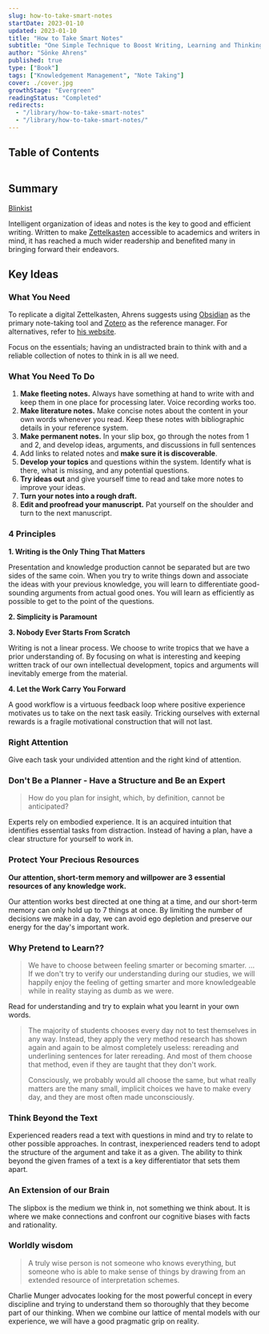 ---
slug: how-to-take-smart-notes
startDate: 2023-01-10
updated: 2023-01-10
title: "How to Take Smart Notes"
subtitle: "One Simple Technique to Boost Writing, Learning and Thinking - for Students, Academics and Nonfiction Book Writers"
author: "Sönke Ahrens"
published: true
type: ["Book"]
tags: ["Knowledgement Management", "Note Taking"]
cover: ./cover.jpg
growthStage: "Evergreen"
readingStatus: "Completed"
redirects:
  - "/library/how-to-take-smart-notes"
  - "/library/how-to-take-smart-notes/"
---

## Table of Contents

```toc

```

## Summary

[Blinkist](https://www.blinkist.com/en/app/books/how-to-take-smart-notes-en)

Intelligent organization of ideas and notes is the key to good and efficient writing. Written to make [Zettelkasten](https://en.wikipedia.org/wiki/Zettelkasten) accessible to academics and writers in mind, it has reached a much wider readership and benefited many in bringing forward their endeavors.

## Key Ideas

### What You Need

To replicate a digital Zettelkasten, Ahrens suggests using [Obsidian](https://obsidian.md/) as the primary note-taking tool and [Zotero](https://www.zotero.org/) as the reference manager. For alternatives, refer to [his website](https://www.soenkeahrens.de/en/takesmartnotes).

Focus on the essentials; having an undistracted brain to think with and a reliable collection of notes to think in is all we need.

### What You Need To Do

1. **Make fleeting notes.** Always have something at hand to write with and keep them in one place for processing later. Voice recording works too.
2. **Make literature notes.** Make concise notes about the content in your own words whenever you read. Keep these notes with bibliographic details in your reference system.
3. **Make permanent notes.** In your slip box, go through the notes from 1 and 2, and develop ideas, arguments, and discussions in full sentences
4. Add links to related notes and **make sure it is discoverable**.
5. **Develop your topics** and questions within the system. Identify what is there, what is missing, and any potential questions.
6. **Try ideas out** and give yourself time to read and take more notes to improve your ideas.
7. **Turn your notes into a rough draft.**
8. **Edit and proofread your manuscript.** Pat yourself on the shoulder and turn to the next manuscript.

### 4 Principles

**1. Writing is the Only Thing That Matters**

Presentation and knowledge production cannot be separated but are two sides of the same coin. When you try to write things down and associate the ideas with your previous knowledge, you will learn to differentiate good-sounding arguments from actual good ones. You will learn as efficiently as possible to get to the point of the questions.

**2. Simplicity is Paramount**

**3. Nobody Ever Starts From Scratch**

Writing is not a linear process. We choose to write tropics that we have a prior understanding of. By focusing on what is interesting and keeping written track of our own intellectual development, topics and arguments will inevitably emerge from the material.

**4. Let the Work Carry You Forward**

A good workflow is a virtuous feedback loop where positive experience motivates us to take on the next task easily. Tricking ourselves with external rewards is a fragile motivational construction that will not last.

### Right Attention

Give each task your undivided attention and the right kind of attention.

### Don't Be a Planner - Have a Structure and Be an Expert

> How do you plan for insight, which, by definition, cannot be anticipated?

Experts rely on embodied experience. It is an acquired intuition that identifies essential tasks from distraction. Instead of having a plan, have a clear structure for yourself to work in.

### Protect Your Precious Resources

**Our attention, short-term memory and willpower are 3 essential resources of any knowledge work.**

Our attention works best directed at one thing at a time, and our short-term memory can only hold up to 7 things at once. By limiting the number of decisions we make in a day, we can avoid ego depletion and preserve our energy for the day's important work.

### Why Pretend to Learn??

> We have to choose between feeling smarter or becoming smarter. ... If we don't try to verify our
> understanding during our studies, we will happily enjoy the feeling of getting
> smarter and more knowledgeable while in reality staying as dumb as we were.

Read for understanding and try to explain what you learnt in your own words.

> The majority of students chooses every day not to test themselves in any way. Instead, they apply the very method research has shown again and again to be almost completely useless: rereading and underlining sentences for later rereading. And most of them choose that method, even if they are taught that they don't work.
>
> Consciously, we probably would all choose the same, but what really matters are the many small, implicit choices we have to make every day, and they are most often made unconsciously.

### Think Beyond the Text

Experienced readers read a text with questions in mind and try to relate to other possible approaches. In contrast, inexperienced readers tend to adopt the structure of the argument and take it as a given. The ability to think beyond the given frames of a text is a key differentiator that sets them apart.

### An Extension of our Brain

The slipbox is the medium we think in, not something we think about. It is where we make connections and confront our cognitive biases with facts and rationality.

### Worldly wisdom

> A truly wise person is not someone who knows everything, but someone who is able to make sense of things by drawing from an extended resource of interpretation schemes.

Charlie Munger advocates looking for the most powerful concept in every discipline and trying to understand them so thoroughly that they become part of our thinking. When we combine our lattice of mental models with our experience, we will have a good pragmatic grip on reality.

